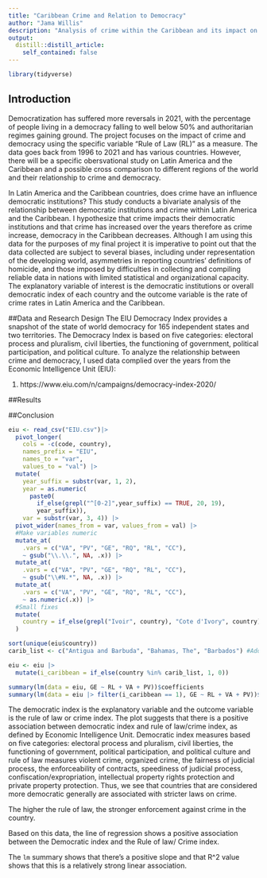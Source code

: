 ```yaml
---
title: "Caribbean Crime and Relation to Democracy"
author: "Jama Willis"
description: "Analysis of crime within the Caribbean and its impact on democracy "
output:
  distill::distill_article:
    self_contained: false
---
```


```r
library(tidyverse)
```


## Introduction
Democratization has suffered more reversals in 2021, with the percentage of people living in a democracy falling to well below 50% and authoritarian regimes gaining ground. The project focuses on the impact of crime and democracy using the specific variable "Rule of Law (RL)" as a measure. The data goes back from 1996 to 2021 and has various countries. However, there will be a specific obersvational study on Latin America and the Caribbean and a possible cross comparison to different regions of the world and their relationship to crime and democracy. 

In Latin America and the Caribbean countries, does crime have an influence democratic institutions? This study conducts a bivariate analysis of the relationship between democratic institutions and crime within Latin America and the Caribbean. I hypothesize that crime impacts their democratic institutions and that crime has increased over the years therefore as crime increase, democracy in the Caribbean decreases. Although I am using this data for the purposes of my final project it is imperative to point out that the data collected are subject to several biases, including under representation of the developing world, asymmetries in reporting countries’ definitions of homicide, and those imposed by difficulties in collecting and compiling reliable data in nations with limited statistical and organizational capacity. The explanatory variable of interest is the democratic institutions or overall democratic index of each country and the outcome variable is the rate of crime rates in Latin America and the Caribbean. 

##Data and Research Design 
The EIU Democracy Index provides a snapshot of the state of world democracy for 165 independent states and two territories. The Democracy Index is based on five categories: electoral process and pluralism, civil liberties, the functioning of government, political participation, and political culture. To analyze the relationship between crime and democracy, I used data complied over the years from the Economic Intelligence Unit (EIU):

1. https://www.eiu.com/n/campaigns/democracy-index-2020/


##Results


##Conclusion


```r
eiu <- read_csv("EIU.csv")|>
  pivot_longer(
    cols = -c(code, country),
    names_prefix = "EIU",
    names_to = "var",
    values_to = "val") |>
  mutate(
    year_suffix = substr(var, 1, 2),
    year = as.numeric(
      paste0(
        if_else(grepl("^[0-2]",year_suffix) == TRUE, 20, 19),
        year_suffix)),
    var = substr(var, 3, 4)) |>
  pivot_wider(names_from = var, values_from = val) |>
  #Make variables numeric
  mutate_at(
    .vars = c("VA", "PV", "GE", "RQ", "RL", "CC"),
    ~ gsub("\\.\\.", NA, .x)) |>
  mutate_at(
    .vars = c("VA", "PV", "GE", "RQ", "RL", "CC"),
    ~ gsub("\\#N.*", NA, .x)) |>
  mutate_at(
    .vars = c("VA", "PV", "GE", "RQ", "RL", "CC"),
    ~ as.numeric(.x)) |>
  #Small fixes
  mutate(
    country = if_else(grepl("Ivoir", country), "Cote d'Ivory", country)
  )
```

```r
sort(unique(eiu$country))
carib_list <- c("Antigua and Barbuda", "Bahamas, The", "Barbados") #Add more! Match from list of countries above

eiu <- eiu |>
  mutate(i_caribbean = if_else(country %in% carib_list, 1, 0))

summary(lm(data = eiu, GE ~ RL + VA + PV))$coefficients
summary(lm(data = eiu |> filter(i_caribbean == 1), GE ~ RL + VA + PV))$coefficients |> knitr::kable(digits = 2)

```


The democratic index is the explanatory variable and the outcome variable is the rule of law or crime index. The plot suggests that there is a positive association between democratic index and rule of law/crime index, as defined by Economic Intelligence Unit. Democratic index measures based on five categories: electoral process and pluralism, civil liberties, the functioning of government, political participation, and political culture  and rule of law measures violent crime, organized crime, the fairness of judicial process, the enforceability of contracts, speediness of judicial process, confiscation/expropriation, intellectual property rights protection and private property protection. Thus, we see that countries that are considered more democratic generally are associated with stricter laws on crime. 

The higher the rule of law, the stronger enforcement against crime in the country.

Based on this data, the line of regression shows a positive association between the Democratic index and the Rule of law/ Crime index. 

The `lm` summary shows that there's a positive slope and that R^2 value shows that this is a relatively strong linear association. 

